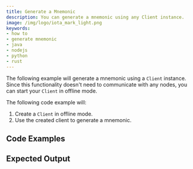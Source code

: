 ```yaml
---
title: Generate a Mnemonic
description: You can generate a mnemonic using any Client instance.
image: /img/logo/iota_mark_light.png
keywords:
- how to
- generate mnemonic
- java
- nodejs
- python
- rust
---
```


The following example will generate a mnemonic using a `Client` instance. Since this functionality doesn't need to
communicate with any nodes, you can start your `Client` in offline mode.

The following code example will:

1. Create a `Client` in offline mode.
2. Use the created client to generate a mnemonic.

## Code Examples

<Tabs groupId="language">
    <TabItem value="rust" label="Rust">
        <RustCode/>
    </TabItem>
    <TabItem value="nodejs" label="Nodejs">
        <NodejsCode/>
    </TabItem>
    <TabItem value="python" label="Python">
        <PythonCode/>
    </TabItem>
    <TabItem value="java" label="Java">
        <JavaCode/>
    </TabItem>
</Tabs>

## Expected Output

<Tabs groupId="language">
    <TabItem value="rust" label="Rust">
        <RustOutput/>
    </TabItem>
    <TabItem value="nodejs" label="Nodejs">
        <NodejsOutput/>
    </TabItem>
    <TabItem value="python" label="Python">
        <PythonOutput/>
    </TabItem>
    <TabItem value="java" label="Java">
        <JavaOutput/>
    </TabItem>
</Tabs>
